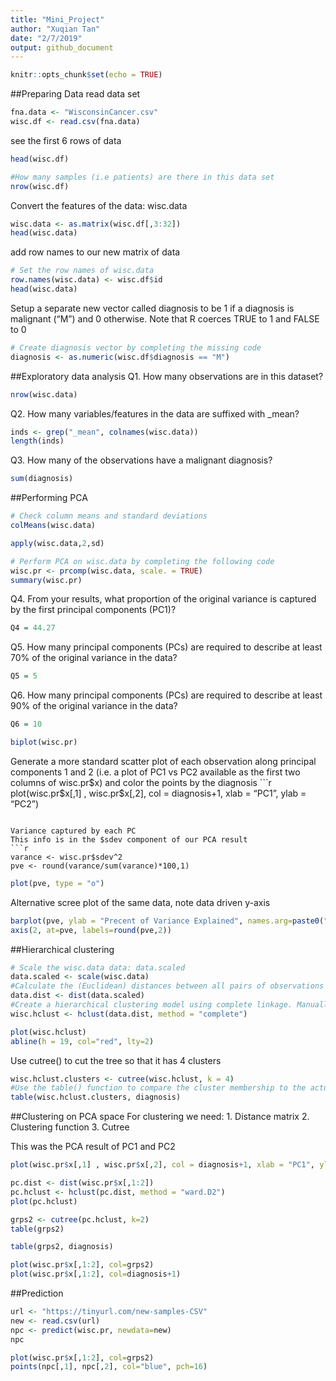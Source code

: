 ```yaml
---
title: "Mini_Project"
author: "Xuqian Tan"
date: "2/7/2019"
output: github_document
---
```


```r
knitr::opts_chunk$set(echo = TRUE)
```

##Preparing Data
read data set
```r
fna.data <- "WisconsinCancer.csv"
wisc.df <- read.csv(fna.data)
```

see the first 6 rows of data
```r
head(wisc.df)

#How many samples (i.e patients) are there in this data set
nrow(wisc.df)
```

Convert the features of the data: wisc.data
```r
wisc.data <- as.matrix(wisc.df[,3:32])
head(wisc.data)
```

add row names to our new matrix of data
```r
# Set the row names of wisc.data
row.names(wisc.data) <- wisc.df$id
head(wisc.data)
```

Setup a separate new vector called diagnosis to be 1 if a diagnosis is malignant ("M") and 0 otherwise. Note that R coerces TRUE to 1 and FALSE to 0
```r
# Create diagnosis vector by completing the missing code
diagnosis <- as.numeric(wisc.df$diagnosis == "M")
```


##Exploratory data analysis
Q1. How many observations are in this dataset?
```r
nrow(wisc.data)
```

Q2. How many variables/features in the data are suffixed with _mean?
```r
inds <- grep("_mean", colnames(wisc.data))
length(inds)
```

Q3. How many of the observations have a malignant diagnosis?
```r
sum(diagnosis)
```


##Performing PCA

```r
# Check column means and standard deviations
colMeans(wisc.data)

apply(wisc.data,2,sd)
```

```r
# Perform PCA on wisc.data by completing the following code
wisc.pr <- prcomp(wisc.data, scale. = TRUE)
summary(wisc.pr)
```

Q4. From your results, what proportion of the original variance is captured by the first principal components (PC1)?
```r
Q4 = 44.27
```

Q5. How many principal components (PCs) are required to describe at least 70% of the original variance in the data?
```r
Q5 = 5
```

Q6. How many principal components (PCs) are required to describe at least 90% of the original variance in the data?
```r
Q6 = 10
```

```r
biplot(wisc.pr)
```

Generate a more standard scatter plot of each observation along principal components 1 and 2 (i.e. a plot of PC1 vs PC2 available as the first two columns of wisc.pr$x) and color the points by the diagnosis 
```r
plot(wisc.pr$x[,1] , wisc.pr$x[,2], col = diagnosis+1, xlab = "PC1", ylab = "PC2")
```

Variance captured by each PC
This info is in the $sdev component of our PCA result
```r
varance <- wisc.pr$sdev^2
pve <- round(varance/sum(varance)*100,1)
```

```r
plot(pve, type = "o")
```

Alternative scree plot of the same data, note data driven y-axis
```r
barplot(pve, ylab = "Precent of Variance Explained", names.arg=paste0("PC",1:length(pve)), las=2, axes = FALSE)
axis(2, at=pve, labels=round(pve,2))
```


##Hierarchical clustering

```r
# Scale the wisc.data data: data.scaled
data.scaled <- scale(wisc.data)
#Calculate the (Euclidean) distances between all pairs of observations
data.dist <- dist(data.scaled)
#Create a hierarchical clustering model using complete linkage. Manually specify the method argument to hclust() 
wisc.hclust <- hclust(data.dist, method = "complete")
```

```r
plot(wisc.hclust)
abline(h = 19, col="red", lty=2)
```

Use cutree() to cut the tree so that it has 4 clusters
```r
wisc.hclust.clusters <- cutree(wisc.hclust, k = 4)
#Use the table() function to compare the cluster membership to the actual diagnoses
table(wisc.hclust.clusters, diagnosis)
```


##Clustering on PCA space
For clustering we need:
1. Distance matrix
2. Clustering function
3. Cutree

This was the PCA result of PC1 and PC2
```r
plot(wisc.pr$x[,1] , wisc.pr$x[,2], col = diagnosis+1, xlab = "PC1", ylab = "PC2")
```

```r
pc.dist <- dist(wisc.pr$x[,1:2])
pc.hclust <- hclust(pc.dist, method = "ward.D2")
plot(pc.hclust)
```


```r
grps2 <- cutree(pc.hclust, k=2)
table(grps2)
```

```r
table(grps2, diagnosis)
```

```r
plot(wisc.pr$x[,1:2], col=grps2)
plot(wisc.pr$x[,1:2], col=diagnosis+1)
```

##Prediction

```r
url <- "https://tinyurl.com/new-samples-CSV"
new <- read.csv(url)
npc <- predict(wisc.pr, newdata=new)
npc
```

```r
plot(wisc.pr$x[,1:2], col=grps2)
points(npc[,1], npc[,2], col="blue", pch=16)
```



